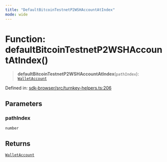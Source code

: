 ```yaml
---
title: "DefaultBitcoinTestnetP2WSHAccountAtIndex"
mode: wide
---
```

  
# Function: defaultBitcoinTestnetP2WSHAccountAtIndex()

> **defaultBitcoinTestnetP2WSHAccountAtIndex**(`pathIndex`): [`WalletAccount`](../WalletAccount/readme)

Defined in: [sdk-browser/src/turnkey-helpers.ts:206](https://github.com/tkhq/sdk/blob/d88b5e1f9a6cca8e54e61f8a127aa90fcebeaa2e/packages/sdk-browser/src/turnkey-helpers.ts#L206)

## Parameters

### pathIndex

`number`

## Returns

[`WalletAccount`](../WalletAccount/readme)
